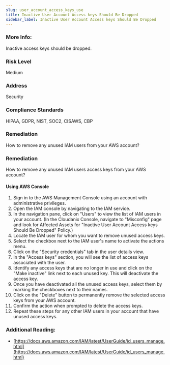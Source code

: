 ```yaml
---
slug: user_account_access_keys_use
title: Inactive User Account Access keys Should Be Dropped
sidebar_label: Inactive User Account Access keys Should Be Dropped
---
```


### More Info:

Inactive access keys should be dropped.

### Risk Level

Medium

### Address

Security

### Compliance Standards

HIPAA, GDPR, NIST, SOC2, CISAWS, CBP

### Remediation

How to remove any unused IAM users from your AWS account?

### Remediation

How to remove any unused IAM users access keys from your AWS account?

#### Using AWS Console

1. Sign in to the AWS Management Console using an account with administrative privileges.
2. Open the IAM console by navigating to the IAM service.
3. In the navigation pane, click on "Users" to view the list of IAM users in your account.
    (In the Cloudanix Console, navigate to "Misconfig" page and look for Affected Assets for "Inactive User Account Access keys Should Be Dropped" Policy.)
4. Locate the IAM user for whom you want to remove unused access keys.
5. Select the checkbox next to the IAM user's name to activate the actions menu.
6. Click on the "Security credentials" tab in the user details view.
7. In the "Access keys" section, you will see the list of access keys associated with the user.
8. Identify any access keys that are no longer in use and click on the "Make inactive" link next to each unused key. This will deactivate the access key.
9. Once you have deactivated all the unused access keys, select them by marking the checkboxes next to their names.
10. Click on the "Delete" button to permanently remove the selected access keys from your AWS account.
11. Confirm the action when prompted to delete the access keys.
12. Repeat these steps for any other IAM users in your account that have unused access keys.

### Additional Reading:

- [https://docs.aws.amazon.com/IAM/latest/UserGuide/id_users_manage.html](https://docs.aws.amazon.com/IAM/latest/UserGuide/id_users_manage.html) 

